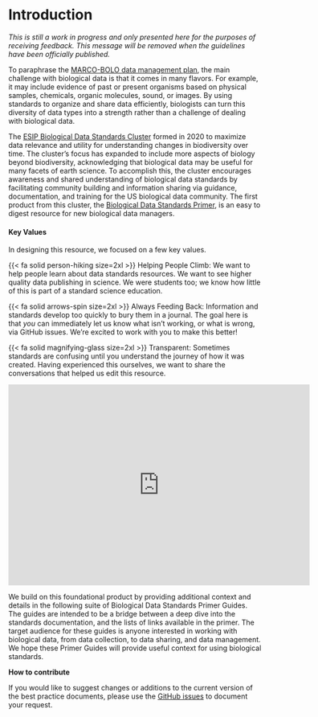 # Introduction

*This is still a work in progress and only presented here for the purposes of receiving feedback. This message will be removed when the guidelines have been officially published.*

To paraphrase the [MARCO-BOLO data management plan](https://doi.org/10.5281/zenodo.8208410), the main challenge with biological data is that it comes in many flavors. For example, it may include evidence of past or present organisms based on physical samples, chemicals, organic molecules, sound, or images. By using standards to organize and share data efficiently, biologists can turn this diversity of data types into a strength rather than a challenge of dealing with biological data.

The [ESIP Biological Data Standards Cluster](https://wiki.esipfed.org/Biological_Data_Standards_Cluster) formed in 2020 to maximize data relevance and utility for understanding changes in biodiversity over time. The cluster’s focus has expanded to include more aspects of biology beyond biodiversity, acknowledging that biological data may be useful for many facets of earth science. To accomplish this, the cluster encourages awareness and shared understanding of biological data standards by facilitating community building and information sharing via guidance, documentation, and training for the US biological data community. The first product from this cluster, the [Biological Data Standards Primer](https://doi.org/10.6084/m9.figshare.16806712.v2), is an easy to digest resource for new biological data managers.

#### Key Values

In designing this resource, we focused on a few key values.

{{< fa solid person-hiking size=2xl >}} Helping People Climb: We want to help people learn about data standards resources. We want to see higher quality data publishing in science. We were students too; we know how little of this is part of a standard science education.

{{< fa solid arrows-spin size=2xl  >}} Always Feeding Back: Information and standards develop too quickly to bury them in a journal. The goal here is that *you* can immediately let us know what isn't working, or what is wrong, via GitHub issues. We're excited to work with you to make this better!

{{< fa solid magnifying-glass size=2xl  >}} Transparent: Sometimes standards are confusing until you understand the journey of how it was created. Having experienced this ourselves, we want to share the conversations that helped us edit this resource.

<iframe src="https://widgets.figshare.com/articles/16806712/embed?show_title=1" width="600" height="400" allowfullscreen frameborder="0">

</iframe>

We build on this foundational product by providing additional context and details in the following suite of Biological Data Standards Primer Guides. The guides are intended to be a bridge between a deep dive into the standards documentation, and the lists of links available in the primer. The target audience for these guides is anyone interested in working with biological data, from data collection, to data sharing, and data management. We hope these Primer Guides will provide useful context for using biological standards.

**How to contribute**

If you would like to suggest changes or additions to the current version of the best practice documents, please use the [GitHub issues](https://github.com/ESIPFed/bds-primer-best-practices/issues/new/choose) to document your request.
